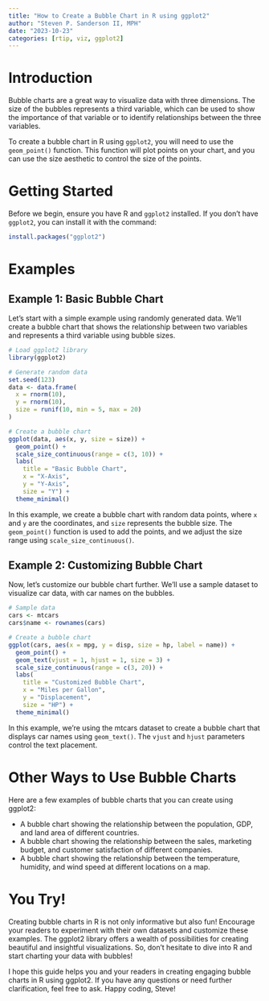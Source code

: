 ```yaml
---
title: "How to Create a Bubble Chart in R using ggplot2"
author: "Steven P. Sanderson II, MPH"
date: "2023-10-23"
categories: [rtip, viz, ggplot2]
---
```


# Introduction

Bubble charts are a great way to visualize data with three dimensions. The size of the bubbles represents a third variable, which can be used to show the importance of that variable or to identify relationships between the three variables.

To create a bubble chart in R using `ggplot2`, you will need to use the `geom_point()` function. This function will plot points on your chart, and you can use the size aesthetic to control the size of the points.

# Getting Started

Before we begin, ensure you have R and `ggplot2` installed. If you don't have `ggplot2`, you can install it with the command:

```R
install.packages("ggplot2")
```
# Examples 

## Example 1: Basic Bubble Chart

Let's start with a simple example using randomly generated data. We'll create a bubble chart that shows the relationship between two variables and represents a third variable using bubble sizes.

```r
# Load ggplot2 library
library(ggplot2)

# Generate random data
set.seed(123)
data <- data.frame(
  x = rnorm(10),
  y = rnorm(10),
  size = runif(10, min = 5, max = 20)
)

# Create a bubble chart
ggplot(data, aes(x, y, size = size)) +
  geom_point() +
  scale_size_continuous(range = c(3, 10)) +
  labs(
    title = "Basic Bubble Chart", 
    x = "X-Axis", 
    y = "Y-Axis",
    size = "Y") +
  theme_minimal()
```

In this example, we create a bubble chart with random data points, where `x` and `y` are the coordinates, and `size` represents the bubble size. The `geom_point()` function is used to add the points, and we adjust the size range using `scale_size_continuous()`.

## Example 2: Customizing Bubble Chart

Now, let's customize our bubble chart further. We'll use a sample dataset to visualize car data, with car names on the bubbles.

```r
# Sample data
cars <- mtcars
cars$name <- rownames(cars)

# Create a bubble chart
ggplot(cars, aes(x = mpg, y = disp, size = hp, label = name)) +
  geom_point() +
  geom_text(vjust = 1, hjust = 1, size = 3) +
  scale_size_continuous(range = c(3, 20)) +
  labs(
    title = "Customized Bubble Chart", 
    x = "Miles per Gallon", 
    y = "Displacement",
    size = "HP") +
  theme_minimal()
```

In this example, we're using the mtcars dataset to create a bubble chart that displays car names using `geom_text()`. The `vjust` and `hjust` parameters control the text placement.

# Other Ways to Use Bubble Charts

Here are a few examples of bubble charts that you can create using ggplot2:

*    A bubble chart showing the relationship between the population, GDP, and land area of different countries.
*    A bubble chart showing the relationship between the sales, marketing budget, and customer satisfaction of different companies.
*    A bubble chart showing the relationship between the temperature, humidity, and wind speed at different locations on a map.


# You Try!

Creating bubble charts in R is not only informative but also fun! Encourage your readers to experiment with their own datasets and customize these examples. The ggplot2 library offers a wealth of possibilities for creating beautiful and insightful visualizations. So, don't hesitate to dive into R and start charting your data with bubbles!

I hope this guide helps you and your readers in creating engaging bubble charts in R using ggplot2. If you have any questions or need further clarification, feel free to ask. Happy coding, Steve!
